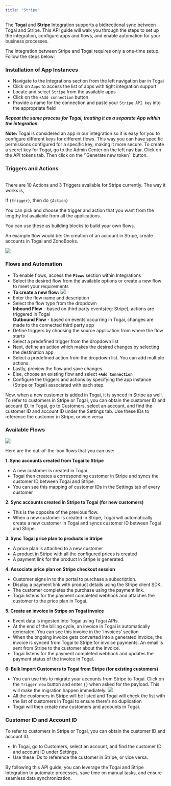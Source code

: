 ```yaml
---
title: "Stripe"
---
```


The **Togai** and **Stripe** Integration supports a bidirectional sync between Togai and Stripe. This API guide will walk you through the steps to set up the integration, configure apps and flows, and enable automation for your business processes.

The integration between Stripe and Togai requires only a one-time setup. Follow the steps below:

###  Installation of App Instances  
[](#installation-of-app-instances)  
   * Navigate to the Integrations section from the left navigation bar in Togai  
   * Click on `Apps` to access the list of apps with tight integration support  
   * Locate and select `Stripe` from the available apps  
   * Click on the `+Add connection` button  
   * Provide a name for the connection and paste your `Stripe API key` into the appropriate field

**_Repeat the same process for Togai, treating it as a separate App within the integration._**

  
**Note:** Togai is considered an app in our integration so it is easy for you to configure different keys for different flows. This way you can have specific permissions configured for a specific key, making it more secure. To create a secret key for Togai, go to the Admin Center on the left nav bar. Click on the API tokens tab. Then click on the ‘\`Generate new token\`’ button.
###  Triggers and Actions
[](#triggers-and-actions)  
There are 10 Actions and 3 Triggers available for Stripe currently. The way it works is,

If `{trigger}`, then do `{Action}`

You can pick and choose the trigger and action that you want from the lengthy list available from all the applications. 

You can use these as building blocks to build your own flows.

An example flow would be: On creation of an account in Stripe, create accounts in Togai and ZohoBooks. 

![](/docs/integrations/images/a36a1e1-image.png) 
###  Flows and Automation
* To enable flows, access the **`Flows`** section within Integrations
* Select the desired flow from the available options or create a new flow to meet your requirements
* **To create a new flow:**
![](/docs/integrations/images/d3f89f5-image.png) 
* Enter the flow name and description
* Select the flow type from the dropdown  
**Inbound Flow** \- based on third party events(eg: Stripe), actions are triggered in Togai  
**Outbound Flow** \- based on events occurring in Togai, changes are made to the connected third party app
* Define triggers by choosing the source application from where the flow starts
* Select a predefined trigger from the dropdown list
* Next, define an action which makes the desired changes by selecting the destination app
* Select a predefined action from the dropdown list. You can add multiple actions.
* Lastly, preview the flow and save changes
* Else, choose an existing flow and select **`+Add Connection`**
* Configure the triggers and actions by specifying the app instance (Stripe or Togai) associated with each step.

Now, when a new customer is added in Togai, it is synced in Stripe as well. To refer to customers in Stripe or Togai, you can obtain the customer ID and account ID. In Togai, go to Customers, select an account, and find the customer ID and account ID under the Settings tab. Use these IDs to reference the customer in Stripe, or vice versa.

###  Available Flows
![](/docs/integrations/images/54490e0-image.png) 

Here are the out-of-the-box flows that you can use: 

**1\. Sync accounts created from Togai to Stripe**

* A new customer is created in Togai
* Togai then creates a corresponding customer in Stripe and syncs the customer ID between Togai and Stripe.
* You can see this mapping of customer IDs in the Settings tab of every customer

**2\. Sync accounts created in Stripe to Togai (for new customers)**

* This is the opposite of the previous flow.
* When a new customer is created in Stripe, Togai will automatically create a new customer in Togai and syncs customer ID between Togai and Stripe.

**3\. Sync Togai price plan to products in Stripe**

* A price plan is attached to a new customer
* A product in Stripe with all the configured prices is created
* A payment link for the product in Stripe is generated.

**4\. Associate price plan on Stripe checkout session**

* Customer signs in to the portal to purchase a subscription.
* Display a payment link with product details using the Stripe client SDK.
* The customer completes the purchase using the payment link.
* Togai listens for the payment completed webhook and attaches the customer to the price plan in Togai.

**5\. Create an invoice in Stripe on Togai invoice**

* Event data is ingested into Togai using Togai APIs.
* At the end of the billing cycle, an invoice in Togai is automatically generated. You can see this invoice in the ‘Invoices’ section
* When the ongoing invoice gets converted into a generated invoice, the invoice is synced from Togai to Stripe for invoice payments. An email is sent from Stripe to the customer about the invoice.
* Togai listens for the payment completed webhook and updates the payment status of the invoice in Togai.

**6: Bulk Import Customers to Togai from Stripe (for existing customers)**

* You can use this to migrate your accounts from Stripe to Togai. Click on the `Trigger now` button and enter `{}` when asked for the payload. This will make the migration happen immediately.
![](/docs/integrations/images/acbe42e-image.png) 
* All the customers in Stripe will be listed and Togai will check the list with the list of customers in Togai to ensure there's no duplication
* Togai will then create new customers and accounts in Togai.
###  Customer ID and Account ID

To refer to customers in Stripe or Togai, you can obtain the customer ID and account ID.

* In Togai, go to Customers, select an account, and find the customer ID and account ID under Settings.
* Use these IDs to reference the customer in Stripe, or vice versa.

By following this API guide, you can leverage the Togai and Stripe Integration to automate processes, save time on manual tasks, and ensure seamless data synchronization.